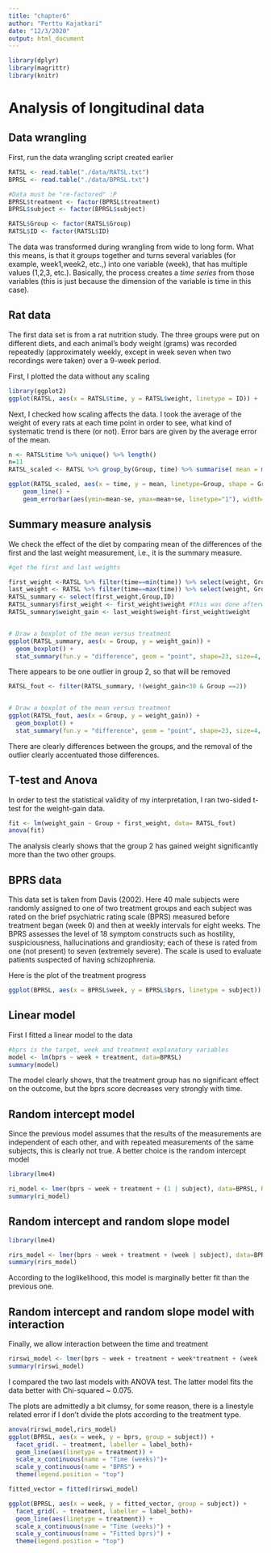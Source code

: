 ```yaml
---
title: "chapter6"
author: "Perttu Kajatkari"
date: "12/3/2020"
output: html_document
---
```


```r
library(dplyr)
library(magrittr)
library(knitr)
```

# Analysis of longitudinal data

## Data wrangling

First, run the data wrangling script created earlier

```r
RATSL <- read.table("./data/RATSL.txt")
BPRSL <- read.table("./data/BPRSL.txt")

#Data must be "re-factored" :P
BPRSL$treatment <- factor(BPRSL$treatment)
BPRSL$subject <- factor(BPRSL$subject)

RATSL$Group <- factor(RATSL$Group)
RATSL$ID <- factor(RATSL$ID)

```


The data was transformed during wrangling from wide to long form. What this means, is that it groups together and turns several variables (for example, week1,week2, etc.,) into one variable (week), that has multiple values (1,2,3, etc.). Basically, the process creates a *time series* from those variables (this is just because the dimension of the variable is time in this case).

## Rat data 

The first data set is from a rat nutrition study. The three groups were put on different diets, and
each animal’s body weight (grams) was recorded repeatedly (approximately weekly, except in week seven when two recordings were taken) over a 9-week period.

First, I plotted the data without any scaling

```r
library(ggplot2)
ggplot(RATSL, aes(x = RATSL$time, y = RATSL$weight, linetype = ID)) +  geom_line() +  scale_linetype_manual(values = rep(1:10, times=4)) +  facet_grid(. ~ Group, labeller = label_both) +  theme(legend.position = "none") + scale_x_continuous(name="Time [d]")  + scale_y_continuous(name="Weight [g]",limits = c(min(RATSL$weight), max(RATSL$weight)))
```

Next, I checked how scaling affects the data. I took the average of the weight of every rats at each time point in order to see, what kind of systematic trend is there (or not). Error bars are given by the average error of the mean.

```r
n <- RATSL$time %>% unique() %>% length()
n=11
RATSL_scaled <- RATSL %>% group_by(Group, time) %>% summarise( mean = mean(weight), se = sd(weight )/sqrt(n)) %>% ungroup()

ggplot(RATSL_scaled, aes(x = time, y = mean, linetype=Group, shape = Group)) +
    geom_line() +
    geom_errorbar(aes(ymin=mean-se, ymax=mean+se, linetype="1"), width=1)+ scale_y_continuous(name="Weight [g]")+scale_x_continuous(name="Time [d]")
```
## Summary measure analysis

We check the effect of the diet by comparing mean of the differences of the first and the last weight measurement, i.e., it is the summary measure.

```r
#get the first and last weights

first_weight <-RATSL %>% filter(time==min(time)) %>% select(weight, Group, ID)
last_weight <- RATSL %>% filter(time==max(time)) %>% select(weight, Group, ID)
RATSL_summary <- select(first_weight,Group,ID) 
RATSL_summary$first_weight <- first_weight$weight #this was done afterwards :)
RATSL_summary$weight_gain <- last_weight$weight-first_weight$weight


# Draw a boxplot of the mean versus treatment
ggplot(RATSL_summary, aes(x = Group, y = weight_gain)) +
  geom_boxplot() +
  stat_summary(fun.y = "difference", geom = "point", shape=23, size=4, fill = "white")

```

There appears to be one outlier in group 2, so that will be removed

```r

RATSL_fout <- filter(RATSL_summary, !(weight_gain<30 & Group ==2))


# Draw a boxplot of the mean versus treatment
ggplot(RATSL_fout, aes(x = Group, y = weight_gain)) +
  geom_boxplot() +
  stat_summary(fun.y = "difference", geom = "point", shape=23, size=4, fill = "white")

```

There are clearly differences between the groups, and the removal of the outlier clearly accentuated those differences.

## T-test and Anova

In order to test the statistical validity of my interpretation, I ran two-sided t-test for the weight-gain data.

```r

fit <- lm(weight_gain ~ Group + first_weight, data= RATSL_fout)
anova(fit)

```

The analysis clearly shows that the group 2 has gained weight significantly more than the two other groups.

## BPRS data

This data set is taken from Davis (2002). Here 40 male subjects were randomly assigned to one of two treatment groups and each subject was rated on the brief psychiatric rating scale (BPRS) measured before treatment began (week 0) and then at weekly intervals for eight weeks. The BPRS assesses the level of 18 symptom constructs such as hostility, suspiciousness, hallucinations and grandiosity; each of these is rated from one (not present) to seven (extremely severe). The scale is used to evaluate patients suspected of having schizophrenia.

Here is the plot of the treatment progress

```r
ggplot(BPRSL, aes(x = BPRSL$week, y = BPRSL$bprs, linetype = subject)) +  geom_line() +  scale_linetype_manual(values = rep(1:10, times=4)) +  facet_grid(. ~ treatment, labeller = label_both) +  theme(legend.position = "none") + scale_x_continuous(name="Week")  + scale_y_continuous(name="BPRS")
```

## Linear model

First I fitted a linear model to the data

```r
#bprs is the target, week and treatment explanatory variables
model <- lm(bprs ~ week + treatment, data=BPRSL)
summary(model)
```

The model clearly shows, that the treatment group has no significant effect on the outcome, but the bprs score decreases very strongly with time.

## Random intercept model

Since the previous model assumes that the results of the measurements are independent of each other, and with repeated measurements of the same subjects, this is clearly not true. A better choice is the random intercept model

```r
library(lme4)

ri_model <- lmer(bprs ~ week + treatment + (1 | subject), data=BPRSL, REML = FALSE)
summary(ri_model)

```

## Random intercept and random slope model

```r
library(lme4)

rirs_model <- lmer(bprs ~ week + treatment + (week | subject), data=BPRSL, REML = FALSE)
summary(rirs_model)

```
According to the loglikelihood, this model is marginally better fit than the previous one.

## Random intercept and random slope model with interaction
Finally, we allow interaction between the time and treatment

```r
rirswi_model <- lmer(bprs ~ week + treatment + week*treatment + (week | subject), data=BPRSL, REML = FALSE)
summary(rirswi_model)

```


I compared the two last models with ANOVA test. The latter model fits the data better with Chi-squared ~ 0.075.

The plots are admittedly a bit clumsy, for some reason, there is a linestyle related error if I don't divide the plots according to the treatment type.


```r
anova(rirswi_model,rirs_model)
ggplot(BPRSL, aes(x = week, y = bprs, group = subject)) +
  facet_grid(. ~ treatment, labeller = label_both)+
  geom_line(aes(linetype = treatment)) +
  scale_x_continuous(name = "Time (weeks)")+
  scale_y_continuous(name = "BPRS") +
  theme(legend.position = "top")

fitted_vector = fitted(rirswi_model)

ggplot(BPRSL, aes(x = week, y = fitted_vector, group = subject)) +
  facet_grid(. ~ treatment, labeller = label_both)+
  geom_line(aes(linetype = treatment)) +
  scale_x_continuous(name = "Time (weeks)") +
  scale_y_continuous(name = "Fitted bprs)") +
  theme(legend.position = "top")

```


